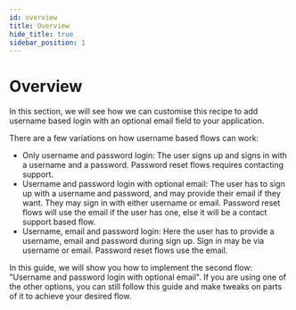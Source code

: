 ```yaml
---
id: overview
title: Overview
hide_title: true
sidebar_position: 1
---
```


# Overview

In this section, we will see how we can customise this recipe to add username based login with an optional email field to your application.

There are a few variations on how username based flows can work:
- Only username and password login: The user signs up and signs in with a username and a password. Password reset flows requires contacting support.
- Username and password login with optional email: The user has to sign up with a username and password, and may provide their email if they want. They may sign in with either username or email. Password reset flows will use the email if the user has one, else it will be a contact support based flow.
- Username, email and password login: Here the user has to provide a username, email and password during sign up. Sign in may be via username or email. Password reset flows use the email.

In this guide, we will show you how to implement the second flow: "Username and password login with optional email". If you are using one of the other options, you can still follow this guide and make tweaks on parts of it to achieve your desired flow.
